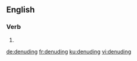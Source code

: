 ==English==

===Verb===
{{head|en|present participle}}

# {{present participle of|denude|lang=en|nocat=1}}

[[de:denuding]]
[[fr:denuding]]
[[ku:denuding]]
[[vi:denuding]]